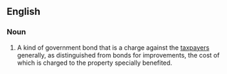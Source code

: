 ==English==
{{rfd|en}}
===Noun===
{{en-noun|bonds for general purposes}}

# {{lb|en|legal}} A kind of government bond that is a charge against the [[taxpayers]] generally, as distinguished from bonds for improvements, the cost of which is charged to the property specially benefited.